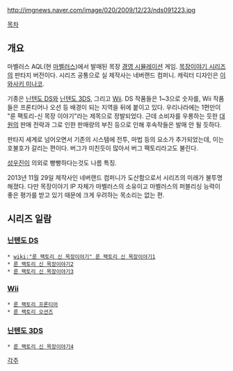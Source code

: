 http://imgnews.naver.com/image/020/2009/12/23/nds091223.jpg

[[목차]]

== 개요 ==
마벨러스 AQL(현 [[마벨러스(회사)|마벨러스]])에서 발매된 목장 [[경영 시뮬레이션]] 게임. [[목장이야기 시리즈]]의 판타지 버전이다. 시리즈 공통으로 실 제작사는 네버랜드 컴퍼니. 캐릭터 디자인은 [[이와사키 미나코]].

기종은 [[닌텐도 DS]]와 [[닌텐도 3DS]], 그리고 [[Wii]]. DS 작품들은 1~3으로 숫자를, Wii 작품들은 프론티어나 오션 등 배경이 되는 지역을 뒤에 붙이고 있다. 우리나라에는 1편만이 "룬 팩토리-신 목장 이야기"라는 제목으로 정발되었다. 근데 소비자를 우롱하는 듯한 [[대원]]의 판매 전략과 그로 인한 판매량의 부진 등으로 인해 후속작들은 발매 안 될 듯하다.

판타지 세계로 넘어오면서 기존의 시스템에 전투, 마법 등의 요소가 추가되었는데, 이는 호불호가 갈리는 편이다. 버그가 미친듯이 많아서 버그 팩토리라고도 불린다.

[[성우]]진이 의외로 빵빵하다는것도 나름 특징.

2013년 11월 29일 제작사인 네버랜드 컴퍼니가 도산함으로서 시리즈의 미래가 불투명해졌다. 다만 목장이야기 IP 자체가 마벨러스의 소유이고 마벨러스의 퍼블리싱 능력이 좋은 평가를 받고 있기 때문에 크게 우려하는 목소리는 없는 편.
== 시리즈 일람 ==
=== [[닌텐도 DS]] ===
 * [[wiki:"룬 팩토리 신 목장이야기" 룬 팩토리 신 목장이야기1]]
 * [[룬 팩토리 신 목장이야기2]]
 * [[룬 팩토리 신 목장이야기3]]

=== [[Wii]] === 
 * [[룬 팩토리 프론티어]]
 * [[룬 팩토리 오션즈]]

=== [[닌텐도 3DS]] ===
 * [[룬 팩토리 신 목장이야기4]]

[[각주]]
